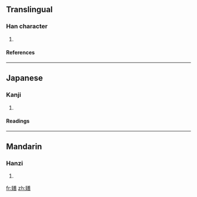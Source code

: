 ==Translingual==
===Han character===
{{Han char|rn=38|rad=女|as=12|sn=15|four=4846<sub>1</sub>|canj=女廿土口 (VTGR), 女廿廿口 (VTTR)}}
# {{defn|Han|sort=女12}}
====References====
{{Han ref|kx=0271.010|dkj=06708|dj=0538.360|hdz=21082.120|uh=5AF8|ud=23288|bh=E55A|bd=58714}}
----
==Japanese==
===Kanji===
{{ja-kanji|grade=|rs=女12}}
# {{defn|Japanese}} 
====Readings====
{{ja-readings|on=[[せん]] (sen)|kun=[[はずかしめる]] (hazukashimeru), [[かたくな]] (katakuna)}}
----
==Mandarin==
===Hanzi===
{{cmn-hanzi|pin=[[zhǎn]] ([[zhan3]])|wg=chan<sup>3</sup>}}
# {{defn|Mandarin}}

[[fr:嫸]]
[[zh:嫸]]